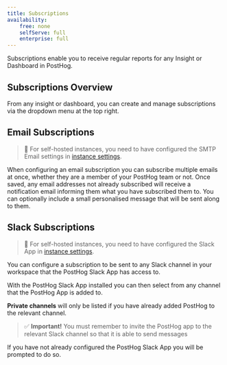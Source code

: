 ```yaml
---
title: Subscriptions
availability:
    free: none
    selfServe: full
    enterprise: full
---
```


Subscriptions enable you to receive regular reports for any Insight or Dashboard in PostHog.

## Subscriptions Overview

From any insight or dashboard, you can create and manage subscriptions via the dropdown menu at the top right.

<ProductScreenshot
    imageLight = {newSubscriptionLight} 
    imageDark = {newSubscriptionDark}
    classes="rounded"
    alt="New Subscription Button"
/>

## Email Subscriptions

> 🚧 For self-hosted instances, you need to have configured the SMTP Email settings in [instance settings](/docs/self-host/configure/email).

When configuring an email subscription you can subscribe multiple emails at once, whether they are a member of your PostHog team or not. Once saved, any email addresses not already subscribed will receive a notification email informing them what you have subscribed them to. You can optionally include a small personalised message that will be sent along to them.

## Slack Subscriptions

> 🚧 For self-hosted instances, you need to have configured the Slack App in [instance settings](/docs/self-host/configure/slack).

You can configure a subscription to be sent to any Slack channel in your workspace that the PostHog Slack App has access to.

With the PostHog Slack App installed you can then select from any channel that the PostHog App is added to. 

**Private channels** will only be listed if you have already added PostHog to the relevant channel.

> ✅ **Important!** You must remember to invite the PostHog app to the relevant Slack channel so that it is able to send messages

<ProductScreenshot
    imageLight = {slackSubsLight} 
    imageDark = {slackSubsDark}
    classes="rounded"
    alt="Slack channel selection"
/>

If you have not already configured the PostHog Slack App you will be prompted to do so.

<ProductScreenshot
    imageLight = {slackAddLight} 
    imageDark = {slackAddDark}
    classes="rounded"
    alt="Add to Slack button"
/>